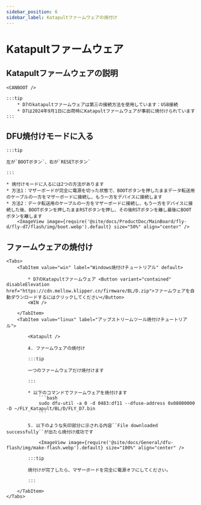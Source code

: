 ```yaml
---
sidebar_position: 6
sidebar_label: Katapultファームウェアの焼付け
---
```



# Katapultファームウェア

## Katapultファームウェアの説明

    <CANBOOT />

    :::tip
        * D7のkatapultファームウェアは第三の接続方法を使用しています：USB接続
        * D7は2024年9月1日に出荷時にKatapultファームウェアが事前に焼付けられています
    :::

## DFU焼付けモードに入る

    :::tip

    左が`BOOTボタン`、右が`RESETボタン`

    :::

    * 焼付けモードに入るには2つの方法があります
    * 方法1：マザーボードが完全に電源を切った状態で、BOOTボタンを押したままデータ転送用のケーブルの一方をマザーボードに接続し、もう一方をデバイスに接続します
    * 方法2：データ転送用のケーブルの一方をマザーボードに接続し、もう一方をデバイスに接続した後、BOOTボタンを押したままRSTボタンを押し、その後RSTボタンを離し最後にBOOTボタンを離します
        <ImageView image={require('@site/docs/ProductDoc/MainBoard/fly-d/fly-d7/flash/img/boot.webp').default} size="50%" align="center" />

## ファームウェアの焼付け

    <Tabs>
        <TabItem value="win" label="Windows焼付けチュートリアル" default>

            * D7のKatapultファームウェア <Button variant="contained" disableElevation href="https://cdn.mellow.klipper.cn/firmware/BL/D.zip">ファームウェアを自動ダウンロードするにはクリックしてください</Button>
            <WIN />

        </TabItem>
        <TabItem value="linux" label="アップストリームツール焼付けチュートリアル">

            <Katapult />

            4. ファームウェアの焼付け

            :::tip

            一つのファームウェアだけ焼付けます

            :::

            * 以下のコマンドでファームウェアを焼付けます
                ```bash
                sudo dfu-util -a 0 -d 0483:df11 --dfuse-address 0x08000000 -D ~/FLY_Katapult/BL/D/FLY_D7.bin
                ```

            5. 以下のような矢印部分に示される内容``File downloaded successfully``が出たら焼付け成功です

                <ImageView image={require('@site/docs/General/dfu-flash/img/make-flash.webp').default} size="100%" align="center" />

            :::tip

            焼付けが完了したら、マザーボードを完全に電源オフにしてください。

            :::

        </TabItem>
    </Tabs>